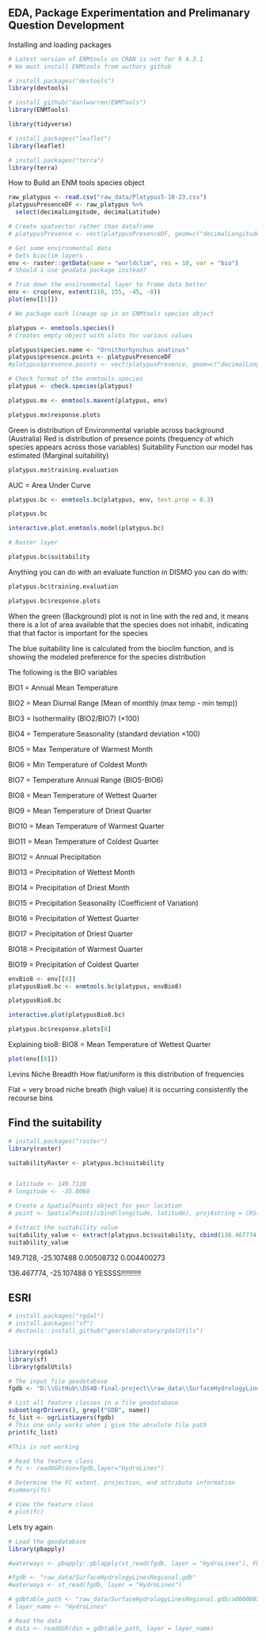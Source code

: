## EDA, Package Experimentation and Prelimanary Question Development

Installing and loading packages
```r
# Latest version of ENMtools on CRAN is not for R 4.3.1
# We must install ENMtools from authors github

# install.packages("devtools")
library(devtools)

# install_github("danlwarren/ENMTools")
library(ENMTools)

library(tidyverse)

# install.packages("leaflet")
library(leaflet)

# install.packages("terra")
library(terra)
```



How to Build an ENM tools species object

```r
raw_platypus <- read.csv("raw_data/Platypus5-10-23.csv")
platypusPresenceDF <- raw_platypus %>% 
  select(decimalLongitude, decimalLatitude)

# Create spatvector rather than dataframe
# platypusPresence <- vect(platypusPresenceDF, geom=c("decimalLongitude", "decimalLatitude"), crs="", keepgeom=FALSE)
```



```r
# Get some environmental data
# Gets bioclim layers
env <- raster::getData(name = "worldclim", res = 10, var = "bio")
# Should i use geodata package instead?

# Trim down the environmental layer to frame data better
env <- crop(env, extent(110, 155, -45, -8))
plot(env[[1]])
```



```r
# We package each lineage up in an ENMtools species object

platypus <- enmtools.species()
# Creates empty object with slots for various values

platypus$species.name <- "Ornithorhynchus anatinus"
platypus$presence.points <- platypusPresenceDF
#platypus$presence.points <- vect(platypusPresence, geom=c("decimalLongitude", "decimalLatitude"), crs="", keepgeom=FALSE)

# Check format of the enmtools.species
platypus <- check.species(platypus)

```

```r
platypus.mx <- enmtools.maxent(platypus, env)

platypus.mx$response.plots
```

Green is distribution of Environmental variable across background (Australia)
Red is distribution of presence points (frequency of which species appears across those variables)
Suitability Function our model has estimated (Marginal suitability)

```r
platypus.mx$training.evaluation
```
AUC = Area Under Curve


```r
platypus.bc <- enmtools.bc(platypus, env, test.prop = 0.3)

platypus.bc

```


```r
interactive.plot.enmtools.model(platypus.bc)
```




```r
# Raster layer

platypus.bc$suitability

```

Anything you can do with an evaluate function in DISMO you can do with:
```r
platypus.bc$training.evaluation
```

```r
platypus.bc$response.plots
```

When the green (Background) plot is not in line with the red and, it means there is a lot of area available that the species does not inhabit, indicating that that factor is important for the species

The blue suitability line is calculated from the bioclim function, and is showing the modeled preference for the species distribution

The following is the BIO variables

BIO1 = Annual Mean Temperature

BIO2 = Mean Diurnal Range (Mean of monthly (max temp - min temp))

BIO3 = Isothermality (BIO2/BIO7) (×100)

BIO4 = Temperature Seasonality (standard deviation ×100)

BIO5 = Max Temperature of Warmest Month

BIO6 = Min Temperature of Coldest Month

BIO7 = Temperature Annual Range (BIO5-BIO6)

BIO8 = Mean Temperature of Wettest Quarter

BIO9 = Mean Temperature of Driest Quarter

BIO10 = Mean Temperature of Warmest Quarter

BIO11 = Mean Temperature of Coldest Quarter

BIO12 = Annual Precipitation

BIO13 = Precipitation of Wettest Month

BIO14 = Precipitation of Driest Month

BIO15 = Precipitation Seasonality (Coefficient of Variation)

BIO16 = Precipitation of Wettest Quarter

BIO17 = Precipitation of Driest Quarter

BIO18 = Precipitation of Warmest Quarter

BIO19 = Precipitation of Coldest Quarter

```r
envBio8 <- env[[8]]
platypusBio8.bc <- enmtools.bc(platypus, envBio8)

platypusBio8.bc

interactive.plot(platypusBio8.bc)
```


```r
platypus.bc$response.plots[8]
```
Explaining bio8: 
BIO8 = Mean Temperature of Wettest Quarter

```r
plot(env[[8]])
```

Levins Niche Breadth 
How flat/uniform is this distribution of frequencies

Flat = very broad niche breath (high value) it is occurring consistently the recourse bins



## Find the suitability

```r
# install.packages("raster")
library(raster)

suitabilityRaster <- platypus.bc$suitability


# latitude <- 149.7128
# longitude <- -35.0060

# Create a SpatialPoints object for your location
# point <- SpatialPoints(cbind(longitude, latitude), proj4string = CRS(proj4string(suitabilityRaster)))

# Extract the suitability value
suitability_value <- extract(platypus.bc$suitability, cbind(136.467774, -25.107488))
suitability_value

```
149.7128, -25.107488
  0.00508732
  0.004400273	

136.467774, -25.107488
  0
  YESSSS!!!!!!!!!!


## ESRI

```r
# install.packages("rgdal")
# install.packages("sf")
# devtools::install_github("gearslaboratory/gdalUtils")


library(rgdal)
library(sf)
library(gdalUtils)


```

```r
# The input file geodatabase
fgdb <- "D:\\GitHub\\DS4B-final-project\\raw_data\\SurfaceHydrologyLinesRegional.gdb"

# List all feature classes in a file geodatabase
subset(ogrDrivers(), grepl("GDB", name))
fc_list <- ogrListLayers(fgdb)
# This one only works when i give the absolute file path
print(fc_list)
```


```r

#This is not working

# Read the feature class
# fc <- readOGR(dsn=fgdb,layer="HydroLines")

# Determine the FC extent, projection, and attribute information
#summary(fc)

# View the feature class
# plot(fc)
```


Lets try again

```r
# Load the geodatabase
library(pbapply)

#waterways <- pbapply::pblapply(st_read(fgdb, layer = "HydroLines"), FUN = identity)

#fgdb <- "raw_data/SurfaceHydrologyLinesRegional.gdb"
#waterways <- st_read(fgdb, layer = "HydroLines")


```


```r
# gdbtable_path <- "raw_data/SurfaceHydrologyLinesRegional.gdb/a00000030.gdbtable"
# layer_name <- "HydroLines"

# Read the data
# data <- readOGR(dsn = gdbtable_path, layer = layer_name)

```


